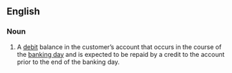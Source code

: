 ==English==

===Noun===
{{en-noun|sg=[[daylight]] [[overdraft]]}}

# {{banking}} A [[debit]] balance in the customer’s account that occurs in the course of the [[banking day]] and is expected to be repaid by a credit to the account prior to the end of the banking day.